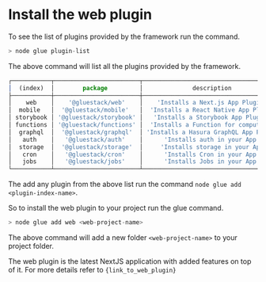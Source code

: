 
<Meta pageTitle="Install the web plugin | framework" description="Install the web plugin | framework." />





# Install the web plugin

To see the list of plugins provided by the framework run the command.

```jsx
> node glue plugin-list
```

The above command will list all the plugins provided by the framework.

```jsx
┌───────────┬────────────────────────┬────────────────────────────────────────┐
│  (index)  │        package         │              description               │
├───────────┼────────────────────────┼────────────────────────────────────────┤
│    web    │    '@gluestack/web'    │    'Installs a Next.js App Plugin'     │
│  mobile   │  '@gluestack/mobile'   │  'Installs a React Native App Plugin'  │
│ storybook │ '@gluestack/storybook' │   'Installs a Storybook App Plugin'    │
│ functions │ '@gluestack/functions' │  'Installs a Function for computing'   │
│  graphql  │  '@gluestack/graphql'  │ 'Installs a Hasura GraphQL App Plugin' │
│   auth    │   '@gluestack/auth'    │      'Installs auth in your App'       │
│  storage  │  '@gluestack/storage'  │     'Installs storage in your App'     │
│   cron    │   '@gluestack/cron'    │      'Installs Cron in your App'       │
│   jobs    │   '@gluestack/jobs'    │      'Installs Jobs in your App'       │
└───────────┴────────────────────────┴────────────────────────────────────────┘
```

The add any plugin from the above list run the command `node glue add <plugin-index-name>`.

So to install the web plugin to your project run the glue command.

```jsx
> node glue add web <web-project-name>
```

The above command will add a new folder `<web-project-name>` to your project folder.

The web plugin is the latest NextJS application with added features on top of it. For more details refer to `{link_to_web_plugin}`
